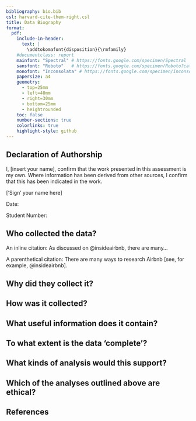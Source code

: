 ```yaml
---
bibliography: bio.bib
csl: harvard-cite-them-right.csl
title: Data Biography
format: 
  pdf:
    include-in-header:
      text: |
        \addtokomafont{disposition}{\rmfamily}
    #documentclass: report
    mainfont: "Spectral" # https://fonts.google.com/specimen/Spectral
    sansfont: "Roboto"   # https://fonts.google.com/specimen/Roboto?category=Sans+Serif
    monofont: "Inconsolata" # https://fonts.google.com/specimen/Inconsolata
    papersize: a4
    geometry:
      - top=25mm
      - left=40mm
      - right=30mm
      - bottom=25mm
      - heightrounded
    toc: false
    number-sections: true
    colorlinks: true
    highlight-style: github
---
```


## Declaration of Authorship {.unnumbered .unlisted}

I, [insert your name], confirm that the work presented in this assessment is my own. Where information has been derived from other sources, I confirm that this has been indicated in the work.

['Sign' your name here]

Date:

Student Number: 

## Who collected the data?

An inline citation: As discussed on @insideairbnb, there are many...

A parenthetical citation: There are many ways to research Airbnb [see, for example, @insideairbnb].

## Why did they collect it?

## How was it collected?

## What useful information does it contain?

## To what extent is the data 'complete'?

## What kinds of analysis would this support?

## Which of the analyses outlined above are ethical?

## References